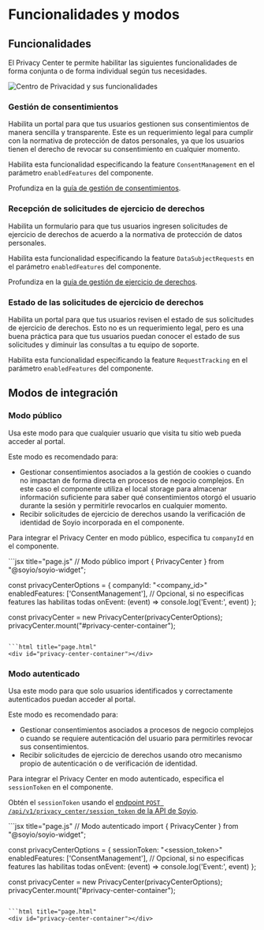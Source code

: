 # Funcionalidades y modos


## Funcionalidades

El Privacy Center te permite habilitar las siguientes funcionalidades de forma conjunta o de forma individual según tus necesidades.

<img src="/img/privacy_center_all.png" alt="Centro de Privacidad y sus funcionalidades"/>

### Gestión de consentimientos

Habilita un portal para que tus usuarios gestionen sus consentimientos de manera sencilla y transparente.
Este es un requerimiento legal para cumplir con la normativa de protección de datos personales, ya que los usuarios tienen el derecho de revocar su consentimiento en cualquier momento.

Habilita esta funcionalidad especificando la feature `ConsentManagement` en el parámetro `enabledFeatures` del componente.

Profundiza en la [guía de gestión de consentimientos](../consent/consent-revocation.mdx).

### Recepción de solicitudes de ejercicio de derechos

Habilita un formulario para que tus usuarios ingresen solicitudes de ejercicio de derechos de acuerdo a la normativa de protección de datos personales.

Habilita esta funcionalidad especificando la feature `DataSubjectRequests` en el parámetro `enabledFeatures` del componente.

Profundiza en la [guía de gestión de ejercicio de derechos](../rights-management/requests-intake.mdx).

### Estado de las solicitudes de ejercicio de derechos

Habilita un portal para que tus usuarios revisen el estado de sus solicitudes de ejercicio de derechos. Esto no es un requerimiento legal, pero es una buena práctica para que tus usuarios puedan conocer el estado de sus solicitudes y diminuir las consultas a tu equipo de soporte.

Habilita esta funcionalidad especificando la feature `RequestTracking` en el parámetro `enabledFeatures` del componente.

## Modos de integración

### Modo público

Usa este modo para que cualquier usuario que visita tu sitio web pueda acceder al portal.

Este modo es recomendado para:
- Gestionar consentimientos asociados a la gestión de cookies o cuando no impactan de forma directa en procesos de negocio complejos. En este caso el componente utiliza el local storage para almacenar información suficiente para saber qué consentimientos otorgó el usuario durante la sesión y permitirle revocarlos en cualquier momento.
- Recibir solicitudes de ejercicio de derechos usando la verificación de identidad de Soyio incorporada en el componente.

Para integrar el Privacy Center en modo público, especifica tu `companyId` en el componente.

<Tabs>
  <TabItem value="web" label="SDK Web" default>
```jsx title="page.js"
// Modo público
import { PrivacyCenter } from "@soyio/soyio-widget";

const privacyCenterOptions = {
  companyId: "<company_id>"
  enabledFeatures: ['ConsentManagement'], // Opcional, si no especificas features las habilitas todas
  onEvent: (event) => console.log('Event:', event)
};

const privacyCenter = new PrivacyCenter(privacyCenterOptions);
privacyCenter.mount("#privacy-center-container");
```

```html title="page.html"
<div id="privacy-center-container"></div>
```
  </TabItem>
</Tabs>

### Modo autenticado

Usa este modo para que solo usuarios identificados y correctamente autenticados puedan acceder al portal.

Este modo es recomendado para:
- Gestionar consentimientos asociados a procesos de negocio complejos o cuando se requiere autenticación del usuario para permitirles revocar sus consentimientos.
- Recibir solicitudes de ejercicio de derechos usando otro mecanismo propio de autenticación o de verificación de identidad.

Para integrar el Privacy Center en modo autenticado, especifica el `sessionToken` en el componente.

Obtén el `sessionToken` usando el [endpoint `POST /api/v1/privacy_center/session_token` de la API de Soyio](../../api/resources/get-privacy-center-session-token.api.mdx).

<Tabs>
  <TabItem value="web" label="SDK Web" default>
```jsx title="page.js"
// Modo autenticado
import { PrivacyCenter } from "@soyio/soyio-widget";

const privacyCenterOptions = {
  sessionToken: "<session_token>"
  enabledFeatures: ['ConsentManagement'], // Opcional, si no especificas features las habilitas todas
  onEvent: (event) => console.log('Event:', event)
};

const privacyCenter = new PrivacyCenter(privacyCenterOptions);
privacyCenter.mount("#privacy-center-container");
```

```html title="page.html"
<div id="privacy-center-container"></div>
```
  </TabItem>
</Tabs>